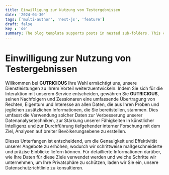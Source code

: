 ```yaml
---
title: Einwilligung zur Nutzung von Testergebnissen
date: '2024-04-30'
tags: ['multi-author', 'next-js', 'feature']
draft: false
key : 'de'
summary: The blog template supports posts in nested sub-folders. This can be used to group posts of similar content e.g. a multi-part course.
---
```


# Einwilligung zur Nutzung von Testergebnissen

Willkommen bei **GUTRICIOUS** Ihre Wahl ermächtigt uns, unsere Dienstleistungen zu Ihrem Vorteil weiterzuentwickeln. Indem Sie sich für die Interaktion mit unserem Service entscheiden, gewähren Sie **GUTRICIOUS**, seinen Nachfolgern und Zessionaren eine umfassende Übertragung von Rechten, Eigentum und Interesse an allen Daten, die aus Ihren Proben und jeglichen zusätzlichen Informationen, die Sie bereitstellen, stammen. Dies umfasst die Verwendung solcher Daten zur Verbesserung unserer Datenanalysetechniken, zur Stärkung unserer Fähigkeiten in künstlicher Intelligenz und zur Durchführung tiefgehender interner Forschung mit dem Ziel, Analysen auf breiter Bevölkerungsebene zu erstellen.

Dieses Unterfangen ist entscheidend, um die Genauigkeit und Effektivität unserer Angebote zu erhöhen, wodurch wir schrittweise maßgeschneiderte und präzise Einblicke liefern können. Für detaillierte Informationen darüber, wie Ihre Daten für diese Ziele verwendet werden und welche Schritte wir unternehmen, um Ihre Privatsphäre zu schützen, laden wir Sie ein, unsere Datenschutzrichtlinie zu konsultieren.

